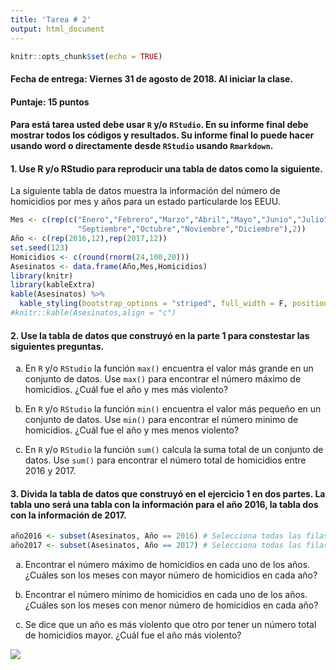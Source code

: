```yaml
---
title: 'Tarea # 2'
output: html_document
---
```


```r
knitr::opts_chunk$set(echo = TRUE)
```

#### **Fecha de entrega:** Viernes 31 de agosto de 2018. Al iniciar la clase. 

#### **Puntaje:** 15 puntos 

#### Para está tarea usted debe usar `R` y/o `RStudio`. En su informe final debe mostrar todos los códigos y resultados. Su informe final lo puede hacer usando word o directamente desde `RStudio` usando `Rmarkdown`.

#### 1. Use R y/o RStudio para reproducir una tabla de datos como la siguiente.

La siguiente tabla de datos muestra la información del número de homicidios por mes y años para un estado particularde los EEUU.

```r
Mes <- c(rep(c("Enero","Febrero","Marzo","Abril","Mayo","Junio","Julio","Agosto",
               "Septiembre","Octubre","Noviembre","Diciembre"),2))
Año <- c(rep(2016,12),rep(2017,12))
set.seed(123)
Homicidios <- c(round(rnorm(24,100,20)))
Asesinatos <- data.frame(Año,Mes,Homicidios)
library(knitr)
library(kableExtra)
kable(Asesinatos) %>%
  kable_styling(bootstrap_options = "striped", full_width = F, position = "left")
#knitr::kable(Asesinatos,align = "c")
```

#### 2. Use la tabla de datos que construyó en la parte 1 para constestar las siguientes preguntas.

a)  En `R` y/o `RStudio` la función `max()` encuentra el valor más grande en un conjunto de datos. Use `max()` para encontrar  el número máximo de homicidios. ¿Cuál fue el año y mes más violento?

b)  En `R` y/o `RStudio` la función `min()` encuentra el valor más pequeño en un conjunto de datos. Use `min()` para encontrar  el número minimo de homicidios. ¿Cuál fue el año y mes menos violento?

c)  En `R` y/o `RStudio` la función `sum()` calcula la suma total de un conjunto de datos. Use `sum()` para encontrar  el número total  de homicidios entre 2016 y 2017. 

#### 3. Divida la tabla de datos que construyó en el **ejercicio 1** en dos partes. La tabla uno será una tabla con la información para el año 2016, la tabla  dos con la información de 2017.



```r
año2016 <- subset(Asesinatos, Año == 2016) # Selecciona todas las filas que cumplen la condición Año=2016
año2017 <- subset(Asesinatos, Año == 2017) # Selecciona todas las filas que cumplen la condición Año=2017
```

a)  Encontrar  el número máximo de homicidios en cada uno de los años. ¿Cuáles son los meses con mayor número de homicidios en cada año?

b)  Encontrar  el número mínimo de homicidios en cada uno de los años. ¿Cuáles son los meses con menor número de homicidios en cada año?

c)  Se dice que un año es más violento que otro por tener un número total de homicidios mayor. ¿Cuál fue el año más violento?

![](blanco.png)
